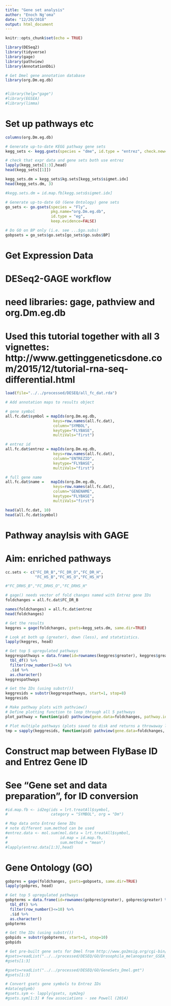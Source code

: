 ```yaml
---
title: "Gene set analysis"
author: "Enoch Ng'oma"
date: "12/20/2018"
output: html_document
---
```


```r
knitr::opts_chunk$set(echo = TRUE)

library(DESeq2)
library(tidyverse)
library(gage)
library(pathview)
library(AnnotationDbi)

# Get Dmel gene annotation database
library(org.Dm.eg.db)


#library(help="gage")
#library(EGSEA)
#library(limma)
```

# Set up pathways etc

```r
columns(org.Dm.eg.db)

# Generate up-to-date KEGG pathway gene sets 
kegg_sets <- kegg.gsets(species = "dme", id.type = "entrez", check.new=FALSE)

# check that expr data and gene sets both use entrez
lapply(kegg_sets[1:3],head)
head(kegg_sets[[1]])

kegg_sets.dm = kegg_sets$kg.sets[kegg_sets$sigmet.idx]
head(kegg_sets.dm, 3)

#kegg.sets.dm = id.map.fb[kegg.sets$sigmet.idx]

# Generate up-to-date GO (Gene Ontology) gene sets
go_sets <- go.gsets(species = "Fly", 
                    pkg.name="org.Dm.eg.db", 
                    id.type = "eg", 
                    keep.evidence=FALSE)

# Do GO on BP only (i.e. see ...$go.subs)
gobpsets = go_sets$go.sets[go_sets$go.subs$BP]
```

# Get Expression Data
# DESeq2-GAGE workflow
# need libraries: gage, pathview and org.Dm.eg.db
# Used this tutorial together with all 3 vignettes: http://www.gettinggeneticsdone.com/2015/12/tutorial-rna-seq-differential.html


```r

load(file="../../processed/DESEQ/all_fc_dat.rda")

# Add annotation maps to results object

# gene symbol
all.fc.dat$symbol = mapIds(org.Dm.eg.db,
                     keys=row.names(all.fc.dat), 
                     column="SYMBOL",
                     keytype="FLYBASE",
                     multiVals="first")

# entrez id
all.fc.dat$entrez = mapIds(org.Dm.eg.db,
                     keys=row.names(all.fc.dat), 
                     column="ENTREZID",
                     keytype="FLYBASE",
                     multiVals="first")

# full gene name
all.fc.dat$name =   mapIds(org.Dm.eg.db,
                     keys=row.names(all.fc.dat), 
                     column="GENENAME",
                     keytype="FLYBASE",
                     multiVals="first")

head(all.fc.dat, 10)
head(all.fc.dat$symbol)


```

# Pathway anaylsis with GAGE
# Aim: enriched pathways

```r

cc.sets <- c("FC_DR_B","FC_DR_O","FC_DR_H",
             "FC_HS_B","FC_HS_O","FC_HS_H")

#"FC_DRHS_B","FC_DRHS_O","FC_DRHS_H"

# gage() needs vector of fold changes named with Entrez gene IDs
foldchanges = all.fc.dat$FC_DR_B

names(foldchanges) = all.fc.dat$entrez
head(foldchanges)

# Get the results
keggres = gage(foldchanges, gsets=kegg_sets.dm, same.dir=TRUE)

# Look at both up (greater), down (less), and statatistics.
lapply(keggres, head)

# Get top 5 upregulated pathways
keggrespathways = data.frame(id=rownames(keggres$greater), keggres$greater) %>% 
  tbl_df() %>% 
  filter(row_number()<=5) %>% 
  .$id %>% 
  as.character()
keggrespathways

# Get the IDs (using substr())
keggresids = substr(keggrespathways, start=1, stop=8)
keggresids

# Make pathway plots with pathview()
# Define plotting function to loop through all 5 pathways
plot_pathway = function(pid) pathview(gene.data=foldchanges, pathway.id=pid, species="dme", new.signature=FALSE)

# Plot multiple pathways (plots saved to disk and returns a throwaway list object)
tmp = sapply(keggresids, function(pid) pathview(gene.data=foldchanges, pathway.id=pid, species="dme"))
```

# Construct map between FlyBase ID and Entrez Gene ID
# See "Gene set and data preparation", for ID conversion

```r
#id.map.fb <- id2eg(ids = lrt.treatAll$symbol, 
#                   category = "SYMBOL", org = "Dm")

# Map data onto Entrez Gene IDs 
# note different sum.method can be used
#entrez.data <- mol.sum(mol.data = lrt.treatAll$symbol, 
#                       id.map = id.map.fb,
#                       sum.method = "mean")
#lapply(entrez.data[1:3],head)
```

# Gene Ontology (GO)

```r

gobpres = gage(foldchanges, gsets=gobpsets, same.dir=TRUE)
lapply(gobpres, head)

# Get top 5 upregulated pathways
gobpterms = data.frame(id=rownames(gobpres$greater), gobpres$greater) %>% 
  tbl_df() %>% 
  filter(row_number()<=10) %>% 
  .$id %>% 
  as.character()
gobpterms

# Get the IDs (using substr())
gobpids = substr(gobpterms, start=1, stop=10)
gobpids
```



```r
# Get pre-built gene sets for Dmel from http://www.go2msig.org/cgi-bin/prebuilt.cgi
#gsets=readList("../../processed/DESEQ/GO/Drosophila_melanogaster_GSEA_GO_sets_all_symbols_highquality_April_2015.gmt")
#gsets[1:3]

#gsets=readList("../../processed/DESEQ/GO/GeneSets_Dmel.gmt")
#gsets[1:3]

# Convert gsets gene symbols to Entrez IDs
#data(egSymb)
#gsets.sym <- lapply(gsets, sym2eg)
#gsets.sym[1:3] # few associations - see Powell (2014)
```